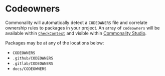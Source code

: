 # Codeowners
Commonality will automatically detect a `CODEOWNERS` file and correlate ownership rules to packages in your project. 
An array of `codeowners` will be available within [`CheckContext`]() and visible within [Commonality Studio]().

Packages may be at any of the locations below:
* `CODEOWNERS`
* `.github/CODEOWNERS`
* `.gitlab/CODEOWNERS`
* `docs/CODEOWNERS`

